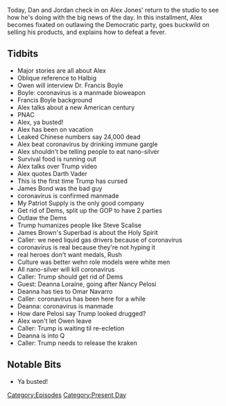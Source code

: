 {{DEFAULTSORT:
    #_EPISODE_0396:February 6, 2020
}}{{Episode
    | title           = February 6, 2020
    | caption         = [https://knowledgefight.libsyn.com/knowledge-fight-february-6-2020 Listen to this episode on Libsyn]
    | episodeNumber   = 396
    | length          = 02:05:53
    | airDate         = February 7, 2020
    | coverageDate    = February 6, 2020
    | episodeType     = [[:Category:Present Day|Present Day]]
    | appearance      = [[Wolfgang Halbig]], [[Owen Shroyer]], [[Dr Francis Boyle]], [[Steve Scalise]], [[James Brown]], [[Rush Limbaugh]], [[DeAnna Lorraine]], [[Nancy Pelosi]], [[Omar Navarro]]
    | previousEpisode = [[395: Ghosts Of Caucuses Past]]
    | nextEpisode     = [[397: February 7-8, 2020]]
}}

{{Stub}}

Today, Dan and Jordan check in on Alex Jones' return to the studio to see how he's doing with the big news of the day. In this installment, Alex becomes fixated on outlawing the Democratic party, goes buckwild on selling his products, and explains how to defeat a fever.

==Tidbits==

*Major stories are all about Alex
*Oblique reference to Halbig
*Owen will interview Dr. Francis Boyle
*Boyle: coronavirus is a manmade bioweapon
*Francis Boyle background
*Alex talks about a new American century
*PNAC
*Alex, ya busted!
*Alex has been on vacation
*Leaked Chinese numbers say 24,000 dead
*Alex beat coronavirus by drinking immune gargle
*Alex shouldn't be telling people to eat nano-silver
*Survival food is running out
*Alex talks over Trump video
*Alex quotes Darth Vader
*This is the first time Trump has cursed
*James Bond was the bad guy
*coronavirus is confirmed manmade
*My Patriot Supply is the only good company
*Get rid of Dems, split up the GOP to have 2 parties
*Outlaw the Dems
*Trump humanizes people like Steve Scalise
*James Brown's Superbad is about the Holy Spirit
*Caller: we need liquid gas drivers because of coronavirus
*coronavirus is real because they're not hyping it
*real heroes don't want medals, Rush
*Culture was better wehn role models were white men
*All nano-silver will kill coronavirus
*Caller: Trump should get rid of Dems
*Guest: Deanna Loraine, going after Nancy Pelosi
*Deanna has ties to Omar Navarro
*Caller: coronavirus has been here for a while
*Deanna: coronavirus is manmade
*How dare Pelosi say Trump looked drugged?
*Alex won't let Owen leave
*Caller: Trump is waiting til re-ecletion
*Deanna is into Q
*Caller: Trump needs to release the kraken

==Notable Bits==

*Ya busted!

[[Category:Episodes]]
[[Category:Present Day]]
